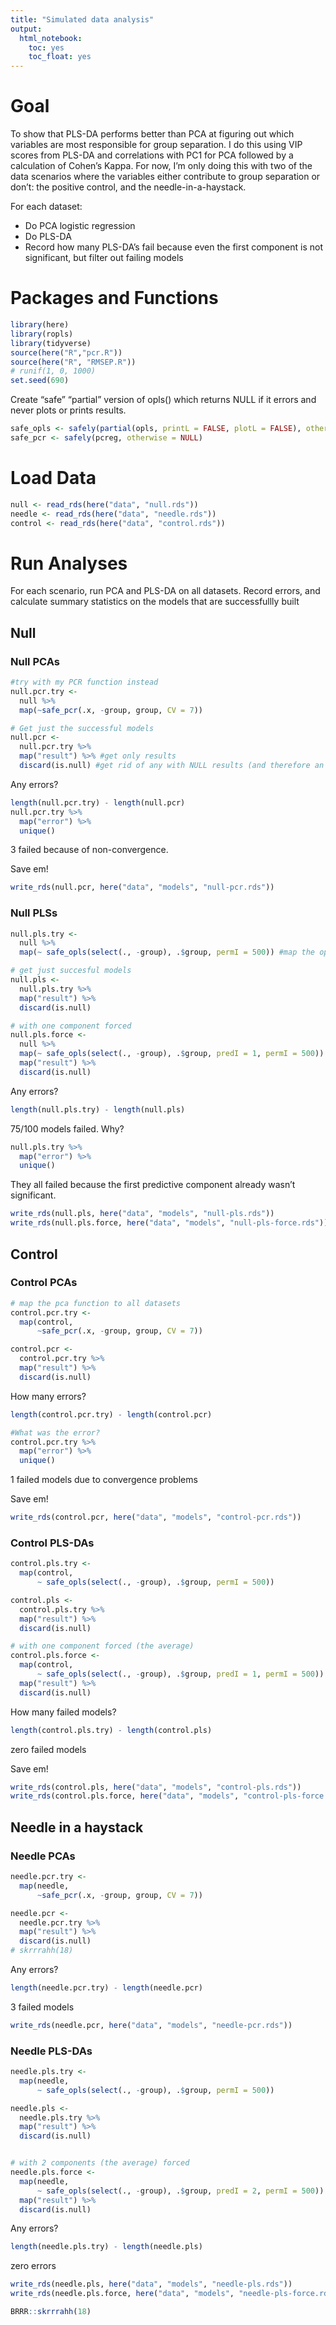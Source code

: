 ```yaml
---
title: "Simulated data analysis"
output: 
  html_notebook: 
    toc: yes
    toc_float: yes
---
```


# Goal
To show that PLS-DA performs better than PCA at figuring out which variables are most responsible for group separation.  I do this using VIP scores from PLS-DA and correlations with PC1 for PCA followed by a calculation of Cohen's Kappa.  For now, I'm only doing this with two of the data scenarios where the variables either contribute to group separation or don't: the positive control, and the needle-in-a-haystack.

For each dataset:

- Do PCA logistic regression
- Do PLS-DA
- Record how many PLS-DA's fail because even the first component is not significant, but filter out failing models
  

# Packages and Functions

```r
library(here)
library(ropls)
library(tidyverse)
source(here("R","pcr.R"))
source(here("R", "RMSEP.R"))
# runif(1, 0, 1000)
set.seed(690)
```

Create "safe" "partial" version of opls() which returns NULL if it errors and never plots or prints results.

```r
safe_opls <- safely(partial(opls, printL = FALSE, plotL = FALSE), otherwise = NULL)
safe_pcr <- safely(pcreg, otherwise = NULL)
```

# Load Data

```r
null <- read_rds(here("data", "null.rds"))
needle <- read_rds(here("data", "needle.rds"))
control <- read_rds(here("data", "control.rds"))
```


# Run Analyses

For each scenario, run PCA and PLS-DA on all datasets.  Record errors, and calculate summary statistics on the models that are successfullly built

## Null

### Null PCAs

```r
#try with my PCR function instead
null.pcr.try <- 
  null %>% 
  map(~safe_pcr(.x, -group, group, CV = 7))

# Get just the successful models
null.pcr <-
  null.pcr.try %>%
  map("result") %>% #get only results
  discard(is.null) #get rid of any with NULL results (and therefore an error)
```

Any errors?

```r
length(null.pcr.try) - length(null.pcr)
null.pcr.try %>% 
  map("error") %>%
  unique()
```

3 failed because of non-convergence.

Save em!

```r
write_rds(null.pcr, here("data", "models", "null-pcr.rds"))
```

### Null PLSs

```r
null.pls.try <-
  null %>% 
  map(~ safe_opls(select(., -group), .$group, permI = 500)) #map the opls

# get just succesful models
null.pls <-
  null.pls.try %>% 
  map("result") %>% 
  discard(is.null) 

# with one component forced
null.pls.force <-
  null %>% 
  map(~ safe_opls(select(., -group), .$group, predI = 1, permI = 500)) %>% 
  map("result") %>% 
  discard(is.null)
```

Any errors?

```r
length(null.pls.try) - length(null.pls)
```

75/100 models failed.  Why?

```r
null.pls.try %>% 
  map("error") %>%
  unique()
```

They all failed because the first predictive component already wasn't significant.

```r
write_rds(null.pls, here("data", "models", "null-pls.rds"))
write_rds(null.pls.force, here("data", "models", "null-pls-force.rds"))
```

## Control

### Control PCAs

```r
# map the pca function to all datasets
control.pcr.try <-
  map(control,
      ~safe_pcr(.x, -group, group, CV = 7))

control.pcr <-
  control.pcr.try %>%
  map("result") %>% 
  discard(is.null)
```

How many errors? 

```r
length(control.pcr.try) - length(control.pcr)

#What was the error?
control.pcr.try %>% 
  map("error") %>% 
  unique()
```

1 failed models due to convergence problems

Save em!

```r
write_rds(control.pcr, here("data", "models", "control-pcr.rds"))
```


### Control PLS-DAs

```r
control.pls.try <-
  map(control,
      ~ safe_opls(select(., -group), .$group, permI = 500))

control.pls <-
  control.pls.try %>% 
  map("result") %>% 
  discard(is.null) 

# with one component forced (the average)
control.pls.force <-
  map(control,
      ~ safe_opls(select(., -group), .$group, predI = 1, permI = 500)) %>% 
  map("result") %>% 
  discard(is.null) 
```

How many failed models?

```r
length(control.pls.try) - length(control.pls)
```

zero failed models

Save em!

```r
write_rds(control.pls, here("data", "models", "control-pls.rds"))
write_rds(control.pls.force, here("data", "models", "control-pls-force.rds"))
```

## Needle in a haystack

### Needle PCAs

```r
needle.pcr.try <-
  map(needle,
      ~safe_pcr(.x, -group, group, CV = 7))

needle.pcr <-
  needle.pcr.try %>% 
  map("result") %>% 
  discard(is.null)
# skrrrahh(18)
```

Any errors?

```r
length(needle.pcr.try) - length(needle.pcr)
```

3 failed models 
```r
write_rds(needle.pcr, here("data", "models", "needle-pcr.rds"))
```

### Needle PLS-DAs

```r
needle.pls.try <-
  map(needle,
      ~ safe_opls(select(., -group), .$group, permI = 500))

needle.pls <-
  needle.pls.try %>% 
  map("result") %>% 
  discard(is.null) 


# with 2 components (the average) forced
needle.pls.force <-
  map(needle,
      ~ safe_opls(select(., -group), .$group, predI = 2, permI = 500)) %>% 
  map("result") %>% 
  discard(is.null)
```

Any errors?

```r
length(needle.pls.try) - length(needle.pls)
```

zero errors

```r
write_rds(needle.pls, here("data", "models", "needle-pls.rds"))
write_rds(needle.pls.force, here("data", "models", "needle-pls-force.rds"))
```

```r
BRRR::skrrrahh(18)
```

